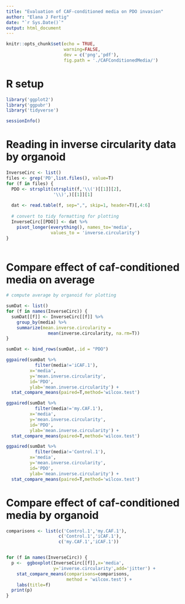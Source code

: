 ```yaml
---
title: "Evaluation of CAF-conditioned media on PDO invasion"
author: "Elana J Fertig"
date: "`r Sys.Date()`"
output: html_document
---
```


```r
knitr::opts_chunk$set(echo = TRUE, 
                      warning=FALSE,
                      dev = c('png','pdf'),
                      fig.path = './CAFConditionedMedia/')
```

# R setup

```r
library('ggplot2')
library('ggpubr')
library('tidyverse')

sessionInfo()
```

# Reading in inverse circularity data by organoid

```r
InverseCirc <- list()
files <- grep('PD',list.files(), value=T)
for (f in files) {
  PDO <- strsplit(strsplit(f,'\\(')[[1]][2],
                  '\\)',)[[1]][1]
  
  dat <- read.table(f, sep=",", skip=1, header=T)[,4:6]
  
  # convert to tidy formatting for plotting
  InverseCirc[[PDO]] <- dat %>% 
    pivot_longer(everything(), names_to='media', 
                 values_to = 'inverse.circularity') 
}
  
```

# Compare effect of caf-conditioned media on average

```r
# compute average by organoid for plotting 

sumDat <- list()
for (f in names(InverseCirc)) {
  sumDat[[f]] <- InverseCirc[[f]] %>% 
    group_by(media) %>%
    summarize(mean.inverse.circularity = 
                mean(inverse.circularity, na.rm=T))
}

sumDat <- bind_rows(sumDat,.id = "PDO")

ggpaired(sumDat %>% 
           filter(media!='iCAF.1'),
         x='media',
         y='mean.inverse.circularity',
         id='PDO',
         ylab='mean.inverse.circularity') + 
  stat_compare_means(paired=T,method='wilcox.test')

ggpaired(sumDat %>% 
           filter(media!='my.CAF.1'),
         x='media',
         y='mean.inverse.circularity',
         id='PDO',
         ylab='mean.inverse.circularity') + 
  stat_compare_means(paired=T,method='wilcox.test')

ggpaired(sumDat %>% 
           filter(media!='Control.1'),
         x='media',
         y='mean.inverse.circularity',
         id='PDO',
         ylab='mean.inverse.circularity') + 
  stat_compare_means(paired=T,method='wilcox.test')

```

# Compare effect of caf-conditioned media by organoid

```r
comparisons <- list(c('Control.1','my.CAF.1'),
                    c('Control.1','iCAF.1'),
                    c('my.CAF.1','iCAF.1'))


for (f in names(InverseCirc)) { 
  p <-  ggboxplot(InverseCirc[[f]],x='media',
                  y='inverse.circularity',add='jitter') + 
    stat_compare_means(comparisons=comparisons, 
                       method = 'wilcox.test') +
    labs(title=f)
  print(p)
}
  
  

```
